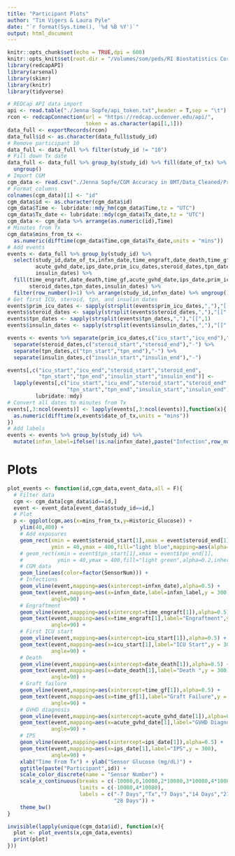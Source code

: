 ```yaml
---
title: "Participant Plots"
author: "Tim Vigers & Laura Pyle"
date: "`r format(Sys.time(), '%d %B %Y')`"
output: html_document
---
```


```r
knitr::opts_chunk$set(echo = TRUE,dpi = 600)
knitr::opts_knit$set(root.dir = "/Volumes/som/peds/RI Biostatistics Core/Shared/Shared Projects/Laura/BDC/Projects")
library(redcapAPI)
library(arsenal)
library(skimr)
library(knitr)
library(tidyverse)
```

```r
# REDCap API data import
api <- read.table("./Jenna Sopfe/api_token.txt",header = T,sep = "\t")
rcon <- redcapConnection(url = "https://redcap.ucdenver.edu/api/",
                         token = as.character(api[1,1]))
data_full <- exportRecords(rcon)
data_full$id <- as.character(data_full$study_id)
# Remove participant 10
data_full <- data_full %>% filter(study_id != "10")
# Fill down Tx date
data_full <- data_full %>% group_by(study_id) %>% fill(date_of_tx) %>%
  ungroup()
# Import CGM
cgm_data <- read.csv("./Jenna Sopfe/CGM Accuracy in BMT/Data_Cleaned/Prospective HSCT CGM Data Updated 6.24.19 FULL DATA SET.csv")
# Format columns
colnames(cgm_data)[1] <- "id"
cgm_data$id <- as.character(cgm_data$id)
cgm_data$Time <- lubridate::mdy_hm(cgm_data$Time,tz = "UTC")
cgm_data$Tx_date <- lubridate::mdy(cgm_data$Tx_date,tz = "UTC")
cgm_data <- cgm_data %>% arrange(as.numeric(id),Time)
# Minutes from Tx
cgm_data$mins_from_tx <- 
  as.numeric(difftime(cgm_data$Time,cgm_data$Tx_date,units = "mins"))
# Add events
events <- data_full %>% group_by(study_id) %>%
  select(study_id,date_of_tx,infxn_date,time_engraft,date_death,time_gf,
         acute_gvhd_date,ips_date,prim_icu_dates,steroid_dates,tpn_dates,
         insulin_dates) %>%
  fill(time_engraft,date_death,time_gf,acute_gvhd_date,ips_date,prim_icu_dates,
       steroid_dates,tpn_dates,insulin_dates) %>%
  filter(row_number()>1) %>% arrange(study_id,infxn_date) %>% ungroup()
# Get first ICU, steroid, tpn, and insulin dates
events$prim_icu_dates <- sapply(strsplit(events$prim_icu_dates,","),"[[",1)
events$steroid_dates <- sapply(strsplit(events$steroid_dates,","),"[[",1)
events$tpn_dates <- sapply(strsplit(events$tpn_dates,","),"[[",1)
events$insulin_dates <- sapply(strsplit(events$insulin_dates,","),"[[",1)

events <- events %>% separate(prim_icu_dates,c("icu_start","icu_end"),"-") %>%
  separate(steroid_dates,c("steroid_start","steroid_end"),"-") %>%
  separate(tpn_dates,c("tpn_start","tpn_end"),"-") %>%
  separate(insulin_dates,c("insulin_start","insulin_end"),"-")

events[,c("icu_start","icu_end","steroid_start","steroid_end",
          "tpn_start","tpn_end","insulin_start","insulin_end")] <- 
  lapply(events[,c("icu_start","icu_end","steroid_start","steroid_end",
                   "tpn_start","tpn_end","insulin_start","insulin_end")],
         lubridate::mdy)
# Convert all dates to minutes from Tx
events[,3:ncol(events)] <- lapply(events[,3:ncol(events)],function(x){
  as.numeric(difftime(x,events$date_of_tx,units = "mins"))
})
# Add labels
events <- events %>% group_by(study_id) %>%
  mutate(infxn_label=ifelse(!is.na(infxn_date),paste("Infection",row_number()),NA))
```

# Plots

```r
plot_events <- function(id,cgm_data,event_data,all = F){
  # Filter data
  cgm <- cgm_data[cgm_data$id==id,]
  event <- event_data[event_data$study_id==id,]
  # Plot
  p <- ggplot(cgm,aes(x=mins_from_tx,y=Historic_Glucose)) + 
    ylim(40,400) +
    # Add exposures
    geom_rect(xmin = event$steroid_start[1],xmax = event$steroid_end[1],
              ymin = 40,ymax = 400,fill="light blue",mapping=aes(alpha=0.2)) +
    # geom_rect(xmin = event$tpn_start[1],xmax = event$tpn_end[1],
    #           ymin = 40,ymax = 400,fill="light green",alpha=0.2,inherit.aes = F) +
    # CGM data
    geom_line(aes(color=factor(SensorNum))) +
    # Infections
    geom_vline(event,mapping=aes(xintercept=infxn_date),alpha=0.5) + 
    geom_text(event,mapping=aes(x=infxn_date,label=infxn_label,y = 300),
              angle=90) + 
    # Engraftment
    geom_vline(event,mapping=aes(xintercept=time_engraft[1]),alpha=0.5) + 
    geom_text(event,mapping=aes(x=time_engraft[1],label="Engraftment",y = 300),
              angle=90) + 
    # First ICU start
    geom_vline(event,mapping=aes(xintercept=icu_start[1]),alpha=0.5) + 
    geom_text(event,mapping=aes(x=icu_start[1],label="ICU Start",y = 300),
              angle=90) + 
    # Death
    geom_vline(event,mapping=aes(xintercept=date_death[1]),alpha=0.5) + 
    geom_text(event,mapping=aes(x=date_death[1],label="Death ",y = 300),
              angle=90) + 
    # Graft failure
    geom_vline(event,mapping=aes(xintercept=time_gf[1]),alpha=0.5) + 
    geom_text(event,mapping=aes(x=time_gf[1],label="Graft Failure",y = 300),
              angle=90) +
    # GVHD diagnosis
    geom_vline(event,mapping=aes(xintercept=acute_gvhd_date[1]),alpha=0.5) + 
    geom_text(event,mapping=aes(x=acute_gvhd_date[1],label="GVHD Diagnosis",y = 300),
              angle=90) +
    # IPS
    geom_vline(event,mapping=aes(xintercept=ips_date[1]),alpha=0.5) + 
    geom_text(event,mapping=aes(x=ips_date[1],label="IPS",y = 300),
              angle=90) +
    xlab("Time From Tx") + ylab("Sensor Glucose (mg/dL)") + 
    ggtitle(paste("Participant",id)) +
    scale_color_discrete(name = "Sensor Number") +
    scale_x_continuous(breaks = c(-10080,0,10080,2*10080,3*10080,4*10080),
                       limits = c(-10080,4*10080),
                       labels = c("-7 Days","Tx","7 Days","14 Days","21 Days",
                                  "28 Days")) +
    theme_bw()
}
```

```r
invisible(lapply(unique(cgm_data$id), function(x){
  plot <- plot_events(x,cgm_data,events)
  print(plot)
}))
```